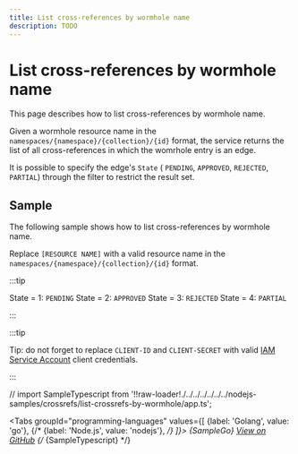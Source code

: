```yaml
---
title: List cross-references by wormhole name 
description: TODO
---
```


# List cross-references by wormhole name 

This page describes how to list cross-references by wormhole name.

Given a wormhole resource name in the `namespaces/{namespace}/{collection}/{id}` format, the service returns the list of all cross-references in which the womrhole entry is an edge.

It is possible to specify the edge's `State` ( `PENDING`, `APPROVED`, `REJECTED`, `PARTIAL`) through the filter to restrict the result set.

## Sample

The following sample shows how to list cross-references by wormhole name.

Replace `[RESOURCE NAME]` with a valid resource name in the `namespaces/{namespace}/{collection}/{id}` format.

:::tip

State = 1: `PENDING`
State = 2: `APPROVED`
State = 3: `REJECTED`
State = 4: `PARTIAL`

:::

:::tip

Tip: do not forget to replace `CLIENT-ID` and `CLIENT-SECRET` with valid [IAM Service Account](/authentication/service-accounts) client credentials.

:::

// import SampleTypescript from '!!raw-loader!./../../../../../../nodejs-samples/crossrefs/list-crossrefs-by-wormhole/app.ts';


<Tabs
  groupId="programming-languages"
  values={[
    {label: 'Golang', value: 'go'},
    {/* {label: 'Node.js', value: 'nodejs'}, */}
  ]}>
  <TabItem value="go">
    <CodeBlock language="go">
      {SampleGo}
    </CodeBlock>
    <a href="https://github.com/animeapis/golang-samples/blob/master/crossrefs/list-crossrefs-by-wormhole/main.go">View on GitHub</a>
  </TabItem>
  {/* <TabItem value="nodejs">
    <CodeBlock language="typescript">
      {SampleTypescript}
    </CodeBlock>
  </TabItem> */}
</Tabs>
